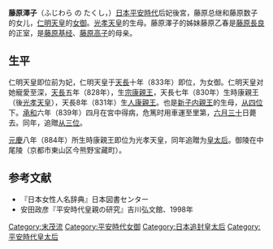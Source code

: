 '''藤原澤子'''（ふじわら の たくし，{{bd|？||839年|8月12日}}）[[日本|日本]][[平安時代|平安時代]]后妃後宮，藤原总继和藤原数子的女儿，[[仁明天皇|仁明天皇]]的[[女御|女御]]。[[光孝天皇|光孝天皇]]的生母。藤原澤子的姊妹藤原乙春是[[藤原長良|藤原長良]]的正室，是[[藤原基经|藤原基经]]、[[藤原高子|藤原高子]]的母亲。

== 生平 ==
仁明天皇即位前为妃，仁明天皇于[[天長|天長]]十年（833年）即位，为女御。仁明天皇对她寵愛至深，[[天長|天長]]五年（828年），生[[宗康親王|宗康親王]]，天長七年（830年）生時康親王（後[[光孝天皇|光孝天皇]]），天長8年（831年）生[[人康親王|人康親王]]。也是[[新子内親王|新子内親王]]的生母，[[从四位|从四位]]下。[[承和_(日本)|承和]]六年（839年）四月在宮中得病，危篤时用車運至里第，[[六月三十|六月三十]]日薨去。同年，追贈[[从三位|从三位]]。

[[元慶|元慶]]八年（884年）所生時康親王即位为光孝天皇，同年追贈为[[皇太后|皇太后]]。御陵在中尾陵（京都市東山区今熊野宝藏町）。

== 参考文献 ==
*『日本女性人名辞典』日本図書センター
*安田政彦『平安時代皇親の研究』吉川弘文館、1998年
{{Japanese-history-stub}}
{{平安時代皇后及中宮}}
{{DEFAULTSORT:ふしわら の たくし}}
[[Category:末茂流|Category:末茂流]]
[[Category:平安時代女御|Category:平安時代女御]]
[[Category:日本追封皇太后|Category:日本追封皇太后]]
[[Category:平安時代皇太后|Category:平安時代皇太后]]